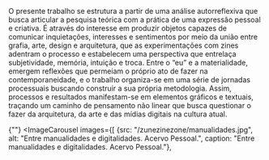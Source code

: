 
<div className="space-y-8">
  <div className="prose prose-lg max-w-none">
  O presente trabalho se estrutura a partir de uma análise autorreflexiva que busca articular a pesquisa teórica com a prática de uma expressão pessoal e criativa. É através do interesse em produzir objetos capazes de comunicar inquietações, interesses e sentimentos por meio da união entre grafia, arte, design e arquitetura, que as experimentações com zines adentram o processo e estabelecem uma perspectiva que entrelaça subjetividade, memória, intuição e troca. Entre o “eu” e a materialidade, emergem reflexões que permeiam o próprio ato de fazer na contemporaneidade, e o trabalho organiza-se em uma série de jornadas processuais buscando construir a sua própria metodologia. Assim, processos e resultados manifestam-se em elementos gráficos e textuais, traçando um caminho de pensamento não linear que busca questionar o fazer da arquitetura, da arte e das mídias digitais na cultura atual.
  </div>

  {""}
  <ImageCarousel
    images={[
        {src: "/zunezinezone/manualidades.jpg", alt: "Entre manualidades e digitalidades. Acervo Pessoal.", caption: "Entre manualidades e digitalidades. Acervo Pessoal."},
  
</div>
